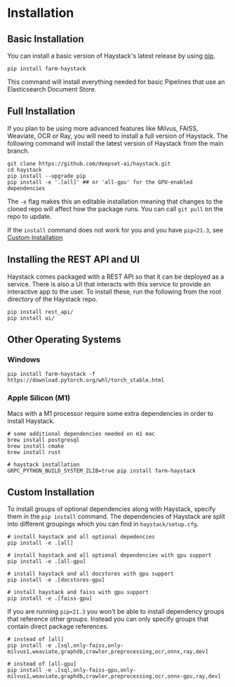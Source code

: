 # Installation

## Basic Installation

You can install a basic version of Haystack's latest release by using [pip](https://github.com/pypa/pip).

```
pip install farm-haystack
```

This command will install everything needed for basic Pipelines that use an Elasticsearch Document Store.

## Full Installation

If you plan to be using more advanced features like Milvus, FAISS, Weaviate, OCR or Ray,
you will need to install a full version of Haystack.
The following command will install the latest version of Haystack from the main branch.

```
git clone https://github.com/deepset-ai/haystack.git
cd haystack
pip install --upgrade pip
pip install -e '.[all]' ## or 'all-gpu' for the GPU-enabled dependencies
```

The `-e` flag makes this an editable installation meaning that changes to the cloned repo will affect how the package runs.
You can call `git pull` on the repo to update.

If the `install` command does not work for you and you have `pip<21.3`, see [Custom Installation](/overview/v1.7.0/installation#custom-installation)

## Installing the REST API and UI

Haystack comes packaged with a REST API so that it can be deployed as a service.
There is also a UI that interacts with this service to provide an interactive app to the user.
To install these, run the following from the root directory of the Haystack repo.

```
pip install rest_api/
pip install ui/
```

## Other Operating Systems

### Windows

```
pip install farm-haystack -f https://download.pytorch.org/whl/torch_stable.html
```

### Apple Silicon (M1)

Macs with a M1 processor require some extra dependencies in order to install Haystack.

```
# some additional dependencies needed on m1 mac
brew install postgresql
brew install cmake
brew install rust

# haystack installation
GRPC_PYTHON_BUILD_SYSTEM_ZLIB=true pip install farm-haystack
```

## Custom Installation

To install groups of optional dependencies along with Haystack, specify them in the `pip install` command.
The dependencies of Haystack are split into different groupings which you can find in `haystack/setup.cfg`.

```
# install haystack and all optional depedencies
pip install -e .[all]

# install haystack and all optional dependencies with gpu support
pip install -e .[all-gpu]

# install haystack and all docstores with gpu support
pip install -e .[docstores-gpu]

# install haystack and faiss with gpu support
pip install -e .[faiss-gpu]
```

If you are running `pip<21.3` you won't be able to install dependency groups that reference other groups.
Instead you can only specify groups that contain direct package references.

```
# instead of [all]
pip install -e .[sql,only-faiss,only-milvus1,weaviate,graphdb,crawler,preprocessing,ocr,onnx,ray,dev]

# instead of [all-gpu]
pip install -e .[sql,only-faiss-gpu,only-milvus1,weaviate,graphdb,crawler,preprocessing,ocr,onnx-gpu,ray,dev]
```

